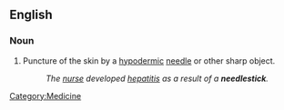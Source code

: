 ==English==
===Noun===
{{en-noun}}

# Puncture of the skin by a [[hypodermic]] [[needle]] or other sharp object.
#:''The [[nurse]] developed [[hepatitis]] as a result of a '''needlestick'''.''

[[Category:Medicine]]